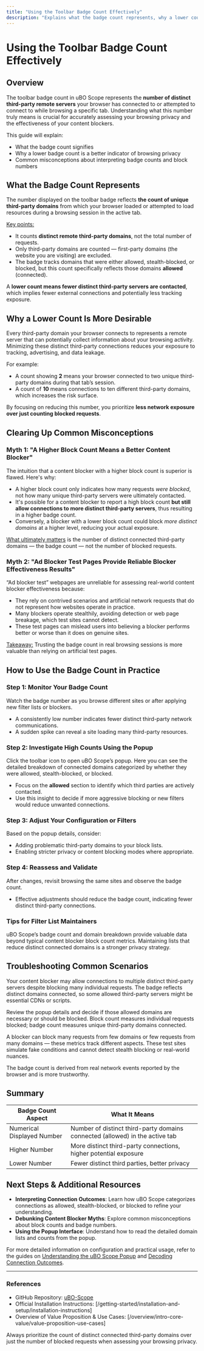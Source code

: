 ```yaml
---
title: "Using the Toolbar Badge Count Effectively"
description: "Explains what the badge count represents, why a lower count is more desirable, and common misconceptions about badge numbers as indicators of browsing privacy or blocker effectiveness."
---
```


# Using the Toolbar Badge Count Effectively

## Overview

The toolbar badge count in uBO Scope represents the **number of distinct third-party remote servers** your browser has connected to or attempted to connect to while browsing a specific tab. Understanding what this number truly means is crucial for accurately assessing your browsing privacy and the effectiveness of your content blockers.

This guide will explain:

- What the badge count signifies
- Why a lower badge count is a better indicator of browsing privacy
- Common misconceptions about interpreting badge counts and block numbers

## What the Badge Count Represents

The number displayed on the toolbar badge reflects **the count of unique third-party domains** from which your browser loaded or attempted to load resources during a browsing session in the active tab.

<u>Key points:</u>

- It counts **distinct remote third-party domains**, not the total number of requests.
- Only third-party domains are counted — first-party domains (the website you are visiting) are excluded.
- The badge tracks domains that were either allowed, stealth-blocked, or blocked, but this count specifically reflects those domains **allowed** (connected).

A **lower count means fewer distinct third-party servers are contacted**, which implies fewer external connections and potentially less tracking exposure.

## Why a Lower Count Is More Desirable

Every third-party domain your browser connects to represents a remote server that can potentially collect information about your browsing activity. Minimizing these distinct third-party connections reduces your exposure to tracking, advertising, and data leakage.

For example:

- A count showing **2** means your browser connected to two unique third-party domains during that tab’s session.
- A count of **10** means connections to ten different third-party domains, which increases the risk surface.

By focusing on reducing this number, you prioritize **less network exposure over just counting blocked requests**.

## Clearing Up Common Misconceptions

### Myth 1: "A Higher Block Count Means a Better Content Blocker"

The intuition that a content blocker with a higher block count is superior is flawed. Here's why:

- A higher block count only indicates how many requests *were blocked*, not how many unique third-party servers were ultimately contacted.
- It's possible for a content blocker to report a high block count **but still allow connections to more distinct third-party servers**, thus resulting in a higher badge count.
- Conversely, a blocker with a lower block count could block *more distinct domains* at a higher level, reducing your actual exposure.

<u>What ultimately matters</u> is the number of distinct connected third-party domains — the badge count — not the number of blocked requests.

### Myth 2: "Ad Blocker Test Pages Provide Reliable Blocker Effectiveness Results"

“Ad blocker test” webpages are unreliable for assessing real-world content blocker effectiveness because:

- They rely on contrived scenarios and artificial network requests that do not represent how websites operate in practice.
- Many blockers operate stealthily, avoiding detection or web page breakage, which test sites cannot detect.
- These test pages can mislead users into believing a blocker performs better or worse than it does on genuine sites.

<u>Takeaway:</u> Trusting the badge count in real browsing sessions is more valuable than relying on artificial test pages.

## How to Use the Badge Count in Practice

### Step 1: Monitor Your Badge Count

Watch the badge number as you browse different sites or after applying new filter lists or blockers.

- A consistently low number indicates fewer distinct third-party network communications.
- A sudden spike can reveal a site loading many third-party resources.

### Step 2: Investigate High Counts Using the Popup

Click the toolbar icon to open uBO Scope’s popup. Here you can see the detailed breakdown of connected domains categorized by whether they were allowed, stealth-blocked, or blocked.

- Focus on the **allowed** section to identify which third parties are actively contacted.
- Use this insight to decide if more aggressive blocking or new filters would reduce unwanted connections.

### Step 3: Adjust Your Configuration or Filters

Based on the popup details, consider:

- Adding problematic third-party domains to your block lists.
- Enabling stricter privacy or content blocking modes where appropriate.

### Step 4: Reassess and Validate

After changes, revisit browsing the same sites and observe the badge count.

- Effective adjustments should reduce the badge count, indicating fewer distinct third-party connections.

### Tips for Filter List Maintainers

uBO Scope’s badge count and domain breakdown provide valuable data beyond typical content blocker block count metrics. Maintaining lists that reduce distinct connected domains is a stronger privacy strategy.

## Troubleshooting Common Scenarios

<AccordionGroup title="Troubleshooting Badge Count Interpretation">
<Accordion title="Why is my badge count high even though I have a blocker enabled?">
Your content blocker may allow connections to multiple distinct third-party servers despite blocking many individual requests. The badge reflects distinct domains connected, so some allowed third-party servers might be essential CDNs or scripts.

Review the popup details and decide if those allowed domains are necessary or should be blocked.
</Accordion>
<Accordion title="Why does the block count differ from the badge count?">
Block count measures individual requests blocked; badge count measures unique third-party domains connected.

A blocker can block many requests from few domains or few requests from many domains — these metrics track different aspects.
</Accordion>
<Accordion title="Why don’t ad blocker test sites align with my badge count?">
These test sites simulate fake conditions and cannot detect stealth blocking or real-world nuances.

The badge count is derived from real network events reported by the browser and is more trustworthy.
</Accordion>
</AccordionGroup>

## Summary

| Badge Count Aspect                  | What It Means                                |
|-----------------------------------|----------------------------------------------|
| Numerical Displayed Number         | Number of distinct third-party domains connected (allowed) in the active tab |
| Higher Number                     | More distinct third-party connections, higher potential exposure             |
| Lower Number                      | Fewer distinct third parties, better privacy                                   |

## Next Steps & Additional Resources

- **Interpreting Connection Outcomes**: Learn how uBO Scope categorizes connections as allowed, stealth-blocked, or blocked to refine your understanding.
- **Debunking Content Blocker Myths**: Explore common misconceptions about block counts and badge numbers.
- **Using the Popup Interface**: Understand how to read the detailed domain lists and counts from the popup.

For more detailed information on configuration and practical usage, refer to the guides on [Understanding the uBO Scope Popup](/guides/getting-started-essentials/understanding-the-popup) and [Decoding Connection Outcomes](/guides/interpreting-results/decoding-connection-outcomes).


---

### References

- GitHub Repository: [uBO-Scope](https://github.com/gorhill/uBO-Scope)
- Official Installation Instructions: [/getting-started/installation-and-setup/installation-instructions]
- Overview of Value Proposition & Use Cases: [/overview/intro-core-value/value-proposition-use-cases]


<Tip>
Always prioritize the count of distinct connected third-party domains over just the number of blocked requests when assessing your browsing privacy.
</Tip>
